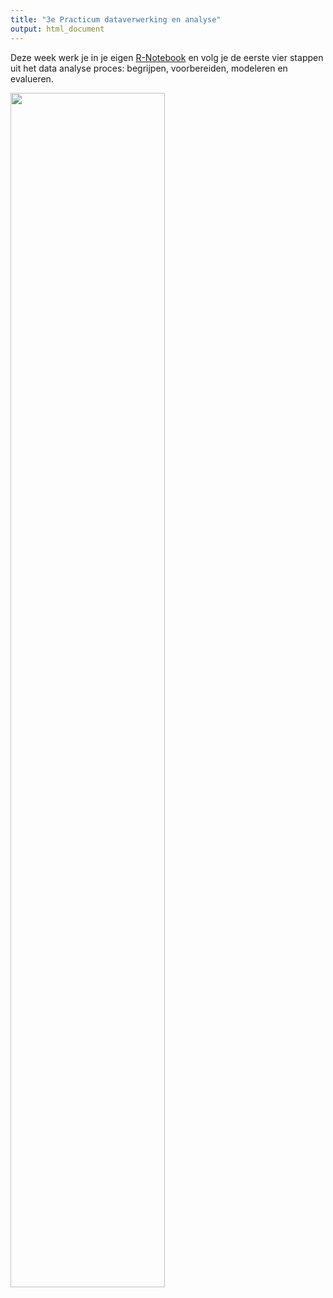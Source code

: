 ```yaml
---
title: "3e Practicum dataverwerking en analyse"
output: html_document
---
```


Deze week werk je in je eigen <a href="https://rstudio.cloud/spaces/5344/join?access_code=W0HZjf0cguMPVM5LODaL%2FqHEW8mSGFUk%2BEqMH5aH" target="_blank">R-Notebook</a> en volg je de eerste vier stappen uit het data analyse proces: begrijpen, voorbereiden, modeleren en evalueren.

<img src="https://upload.wikimedia.org/wikipedia/commons/thumb/b/b9/CRISP-DM_Process_Diagram.png/1200px-CRISP-DM_Process_Diagram.png" width=70%>
